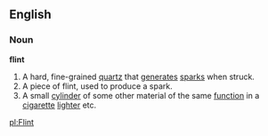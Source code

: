 ==English==
===Noun===
'''flint'''
# A hard, fine-grained [[quartz]] that [[generate]]s [[spark]]s when struck.
# A piece of flint, used to produce a spark.
# A small [[cylinder]] of some other material of the same [[function]] in a [[cigarette]] [[lighter]] etc.

[[pl:Flint]]